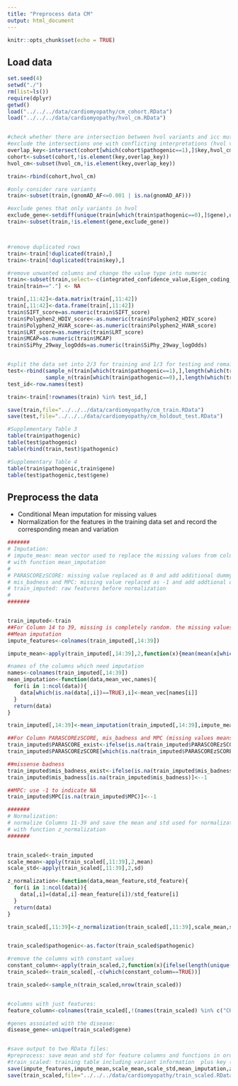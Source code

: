 ```yaml
---
title: "Preprocess data CM"
output: html_document
---
```


```r
knitr::opts_chunk$set(echo = TRUE)
```

## Load data

```r
set.seed(4)
setwd("./")
rm(list=ls())
require(dplyr)
getwd()
load("../../../data/cardiomyopathy/cm_cohort.RData")
load("../../../data/cardiomyopathy/hvol_cm.RData")


#check whether there are intersection between hvol variants and icc mutations 
#exclude the intersections one with conflicting interpretations (hvol variants present in pathogenic data sets)
overlap_key<-intersect(cohort[which(cohort$pathogenic==1),]$key,hvol_cm$key)
cohort<-subset(cohort,!is.element(key,overlap_key))
hvol_cm<-subset(hvol_cm,!is.element(key,overlap_key))

train<-rbind(cohort,hvol_cm)  

#only consider rare variants
train<-subset(train,(gnomAD_AF<=0.001 | is.na(gnomAD_AF)))

#exclude genes that only variants in hvol 
exclude_gene<-setdiff(unique(train[which(train$pathogenic==0),]$gene),unique(train[which(train$pathogenic==1),]$gene))
train<-subset(train,!is.element(gene,exclude_gene))



#remove duplicated rows
train<-train[!duplicated(train),]
train<-train[!duplicated(train$key),]

#remove unwanted columns and change the value type into numeric
train<-subset(train,select=-c(integrated_confidence_value,Eigen_coding_or_noncoding))
train[train=="."] <- NA

train[,11:42]<-data.matrix(train[,11:42])
train[,11:42]<-data.frame(train[,11:42])
train$SIFT_score=as.numeric(train$SIFT_score)
train$Polyphen2_HDIV_score<-as.numeric(train$Polyphen2_HDIV_score)
train$Polyphen2_HVAR_score<-as.numeric(train$Polyphen2_HVAR_score)
train$LRT_score=as.numeric(train$LRT_score)
train$MCAP=as.numeric(train$MCAP)
train$SiPhy_29way_logOdds=as.numeric(train$SiPhy_29way_logOdds)


#split the data set into 2/3 for training and 1/3 for testing and remain the class distribution 
test<-rbind(sample_n(train[which(train$pathogenic==1),],length(which(train$pathogenic==1))*1/3),
            sample_n(train[which(train$pathogenic==0),],length(which(train$pathogenic==0))*1/3))
test_id<-row.names(test)

train<-train[!rownames(train) %in% test_id,]

save(train,file="../../../data/cardiomyopathy/cm_train.RData")
save(test,file="../../../data/cardiomyopathy/cm_holdout_test.RData")

#Supplementary Table 3
table(train$pathogenic)
table(test$pathogenic)
table(rbind(train,test)$pathogenic)

#Supplementary Table 4
table(train$pathogenic,train$gene)
table(test$pathogenic,test$gene)
```


## Preprocess the data

 - Conditional Mean imputation for missing values
 - Normalization for the features in the training data set and record the corresponding mean and variation

```r


#######
# Imputation:
# impute_mean: mean vector used to replace the missing values from columns 14:39
# with function mean_imputation
# 
# PARASCOREzSCORE: missing value replaced as 0 and add additional dummy variable PARASCORE_exist to denote the existence of PARASCOREzSCORE
# mis_badness and MPC: missing value replaced as -1 and add addtional dummy variable mis_badness_exist to denote the existence of mis_badness
# train_imputed: raw features before normalization
# 
#######


train_imputed<-train
##For Column 14 to 39, missing is completely random. the missing values are replaced with conditional mean. 
##Mean imputation
impute_features<-colnames(train_imputed[,14:39])

impute_mean<-apply(train_imputed[,14:39],2,function(x){mean(mean(x[which(train$pathogenic==0)],na.rm=T),mean(x[which(train$pathogenic==1)],na.rm=T))})

#names of the columns which need imputation
names<-colnames(train_imputed[,14:39])
mean_imputation<-function(data,mean_vec,names){
  for(i in 1:ncol(data)){
    data[which(is.na(data[,i])==TRUE),i]<-mean_vec[names[i]]
  }
  return(data)
}

train_imputed[,14:39]<-mean_imputation(train_imputed[,14:39],impute_mean,names)

##For Column PARASCOREzSCORE, mis_badness and MPC (missing values means not applicable, replace with mean and add one more indicator variable to indicate the missingness
train_imputed$PARASCORE_exist<-ifelse(is.na(train_imputed$PARASCOREzSCORE),0,1)
train_imputed$PARASCOREzSCORE[which(is.na(train_imputed$PARASCOREzSCORE)==TRUE)]<-0

##missense badness 
train_imputed$mis_badness_exist<-ifelse(is.na(train_imputed$mis_badness),0,1)
train_imputed$mis_badness[is.na(train_imputed$mis_badness)]<--1

##MPC: use -1 to indicate NA
train_imputed$MPC[is.na(train_imputed$MPC)]<--1

#######
# Normalization:
# normalize Columns 11-39 and save the mean and std used for normalization
# with function z_normalization
#######


train_scaled<-train_imputed
scale_mean<-apply(train_scaled[,11:39],2,mean)
scale_std<-apply(train_scaled[,11:39],2,sd)

z_normalization<-function(data,mean_feature,std_feature){
  for(i in 1:ncol(data)){
    data[,i]=(data[,i]-mean_feature[i])/std_feature[i]
  }
  return(data)
}

train_scaled[,11:39]<-z_normalization(train_scaled[,11:39],scale_mean,scale_std)


train_scaled$pathogenic<-as.factor(train_scaled$pathogenic)

#remove the columns with constant values
constant_column<-apply(train_scaled,2,function(x){ifelse(length(unique(x))==1,TRUE,FALSE)})
train_scaled<-train_scaled[,-c(which(constant_column==TRUE))]

train_scaled<-sample_n(train_scaled,nrow(train_scaled))


#columns with just features:
feature_column<-colnames(train_scaled[,!(names(train_scaled) %in% c("CHROM","POS","REF","ALT","gene","AF_Adj","gnomAD_AF","HGVSc","HGVSp","key"))])

#genes assoiated with the disease:
disease_gene<-unique(train_scaled$gene)


#save output to two RData files:
#preprocess: save mean and std for feature columns and functions in order to impute and normalize new samples 
#train_scaled: training table including variant information  plus key (i.e., short form of genomic coordinate "1_XXXXXXXXXXX_A_G")
save(impute_features,impute_mean,scale_mean,scale_std,mean_imputation,z_normalization,feature_column,disease_gene,train_imputed,file="../../../data/cardiomyopathy/preprocess.RData")
save(train_scaled,file="../../../data/cardiomyopathy/train_scaled.RData")

```